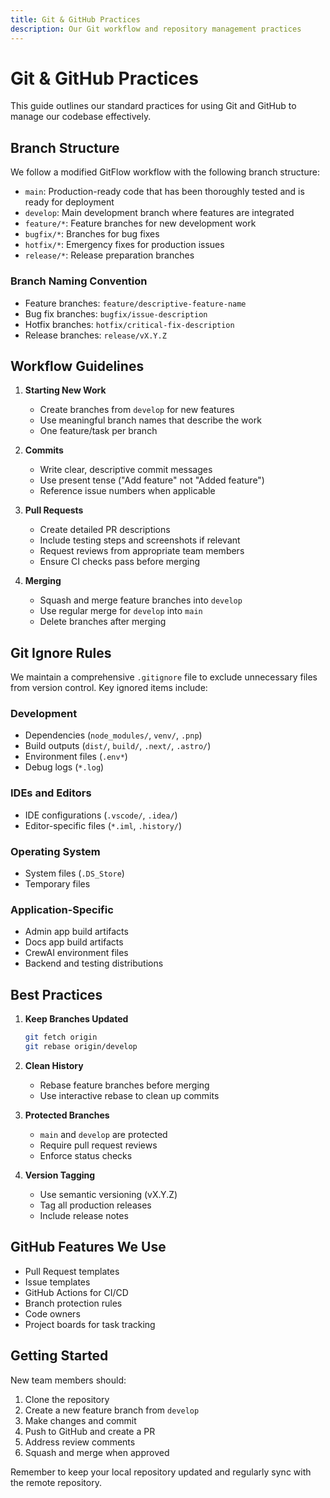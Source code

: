 ```yaml
---
title: Git & GitHub Practices
description: Our Git workflow and repository management practices
---
```


# Git & GitHub Practices

This guide outlines our standard practices for using Git and GitHub to manage our codebase effectively.

## Branch Structure

We follow a modified GitFlow workflow with the following branch structure:

- `main`: Production-ready code that has been thoroughly tested and is ready for deployment
- `develop`: Main development branch where features are integrated
- `feature/*`: Feature branches for new development work
- `bugfix/*`: Branches for bug fixes
- `hotfix/*`: Emergency fixes for production issues
- `release/*`: Release preparation branches

### Branch Naming Convention

- Feature branches: `feature/descriptive-feature-name`
- Bug fix branches: `bugfix/issue-description`
- Hotfix branches: `hotfix/critical-fix-description`
- Release branches: `release/vX.Y.Z`

## Workflow Guidelines

1. **Starting New Work**

   - Create branches from `develop` for new features
   - Use meaningful branch names that describe the work
   - One feature/task per branch

2. **Commits**

   - Write clear, descriptive commit messages
   - Use present tense ("Add feature" not "Added feature")
   - Reference issue numbers when applicable

3. **Pull Requests**

   - Create detailed PR descriptions
   - Include testing steps and screenshots if relevant
   - Request reviews from appropriate team members
   - Ensure CI checks pass before merging

4. **Merging**
   - Squash and merge feature branches into `develop`
   - Use regular merge for `develop` into `main`
   - Delete branches after merging

## Git Ignore Rules

We maintain a comprehensive `.gitignore` file to exclude unnecessary files from version control. Key ignored items include:

### Development

- Dependencies (`node_modules/`, `venv/`, `.pnp`)
- Build outputs (`dist/`, `build/`, `.next/`, `.astro/`)
- Environment files (`.env*`)
- Debug logs (`*.log`)

### IDEs and Editors

- IDE configurations (`.vscode/`, `.idea/`)
- Editor-specific files (`*.iml`, `.history/`)

### Operating System

- System files (`.DS_Store`)
- Temporary files

### Application-Specific

- Admin app build artifacts
- Docs app build artifacts
- CrewAI environment files
- Backend and testing distributions

## Best Practices

1. **Keep Branches Updated**

   ```bash
   git fetch origin
   git rebase origin/develop
   ```

2. **Clean History**

   - Rebase feature branches before merging
   - Use interactive rebase to clean up commits

3. **Protected Branches**

   - `main` and `develop` are protected
   - Require pull request reviews
   - Enforce status checks

4. **Version Tagging**
   - Use semantic versioning (vX.Y.Z)
   - Tag all production releases
   - Include release notes

## GitHub Features We Use

- Pull Request templates
- Issue templates
- GitHub Actions for CI/CD
- Branch protection rules
- Code owners
- Project boards for task tracking

## Getting Started

New team members should:

1. Clone the repository
2. Create a new feature branch from `develop`
3. Make changes and commit
4. Push to GitHub and create a PR
5. Address review comments
6. Squash and merge when approved

Remember to keep your local repository updated and regularly sync with the remote repository.
